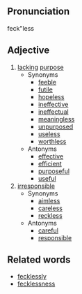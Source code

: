 ==Pronunciation==
feck"less

==Adjective==
# [[lack]]ing [[purpose]]
#* Synonyms
#** [[feeble]]
#** [[futile]]
#** [[hopeless]]
#** [[ineffective]]
#** [[ineffectual]]
#** [[meaningless]]
#** [[unpurposed]]
#** [[useless]]
#** [[worthless]]
#* Antonyms
#** [[effective]]
#** [[efficient]]
#** [[purposeful]]
#** [[useful]]
# [[irresponsible]]
#* Synonyms
#** [[aimless]]
#** [[careless]]
#** [[reckless]]
#* Antonyms
#** [[careful]]
#** [[responsible]]

==Related words==
* [[fecklessly]]
* [[fecklessness]]